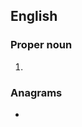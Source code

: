 ==English==

===Proper noun===
{{en-proper noun}}

# {{initialism of|en|{{w|International Boxing Federation}}}}

===Anagrams===
* {{anagrams|en|a=bfi|BFI|BIF|FBI|FIB|bif|fib}}